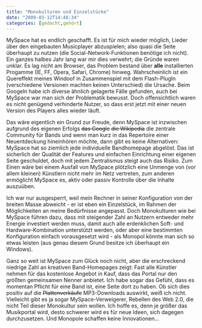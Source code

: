 ```yaml
---
title: "Monokulturen und Einzelstücke"
date: "2009-03-12T14:48:34"
categories: [gedacht,gehört]
---
```


MySpace hat es endlich geschafft. Es ist für mich wieder möglich, Lieder über den eingebauten Musicplayer abzuspielen; also quasi die Seite überhaupt zu nutzen (die Social-Network-Funktionen benötige ich nicht). Ein ganzes halbes Jahr lang war mir dies verwehrt; die Gründe waren unklar. Es lag nicht am Browser, das Problem bestand über **alle** installierten Progamme (IE, FF, Opera, Safari, Chrome) hinweg. Wahrscheinlich ist ein Quereffekt meines Windoof in Zusammenspiel mit dem Flash-PlugIn (verschiedene Versionen machten keinen Unterschied) die Ursache. Beim Googeln habe ich diverse ähnlich gelagerte Fälle gefunden, auch bei MySpace war man sich der Problematik bewusst. Doch offensichtlich waren es nicht genügend verhinderte Nutzer, so dass erst jetzt mit einer neuen Version des Players alles wieder läuft.

Das wäre eigentlich ein Grund zur Freude, denn MySpace ist inzwischen aufgrund des eigenen Erfolgs <del datetime="2009-03-12T10:32:35+00:00">das Google</del> <del datetime="2009-03-12T10:32:35+00:00">die Wikipedia</del> die zentrale Community für Bands und wenn man kurz in das Repertoire einer Neuentdeckung hineinhören möchte, dann gibt es keine Alternativen: MySpace hat so ziemlich jede individuelle Bandhomepage abgelöst. Das ist sicherlich der Qualität der Features und einfachen Einrichtung einer eigenen Seite geschuldet, doch mit jedem Zentralismus steigt auch das Risiko. Zum Einen wäre bei einem Ausfall von MySpace plötzlich eine Unmenge von (vor allem kleinen) Künstlern nicht mehr im Netz vertreten, zum anderen ermöglicht MySpace es, aktiv oder passiv Kontrolle über die Inhalte auszuüben.

Ich war nur ausgesperrt, weil mein Rechner in seiner Konfiguration von der breiten Masse abweicht - er ist eben ein Einzelstück, im Rahmen der Möglichkeiten an meine Bedürfnisse angepasst. Doch Monokulturen wie bei MySpace führen dazu, dass mit steigender Zahl an Nutzern entweder mehr Energie investiert werden muss, damit auch alle erdenklichen Soft- und Hardware-Kombination unterstützt werden, oder aber eine bestimmten Konfiguration einfach vorausgesetzt wird - als Monopol könnte man sich so etwas leisten (aus genau diesem Grund besitze ich überhaupt ein Windows).

Ganz so weit ist MySpace zum Glück noch nicht, aber die erschreckend niedrige Zahl an kreativen Band-Homepages zeigt: Fast alle Künstler nehmen für das kostenlose Angebot in Kauf, dass das Portal nur den größten gemeinsamen Nenner anbietet. Ich habe sogar das Gefühl, dass es momentan Pflicht für eine Band ist, eine Seite dort zu haben. Ob sich dies positiv auf die <del datetime="2009-03-12T10:32:35+00:00">Plattenverkäufe</del> MP3-Downloads auswirkt, weiß ich nicht. Vielleicht gibt es ja sogar MySpace-Verweigerer, Rebellen des Web 2.0, die nicht Teil dieser Monokultur sein wollen. Ich hoffe es, denn je größer das Musikportal wird, desto schwerer wird es für neue Ideen, sich dagegen durchzusetzen. Und Monopole schaffen keine Innovationen...
